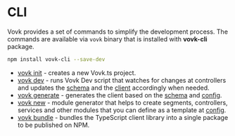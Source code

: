 # CLI

Vovk provides a set of commands to simplify the development process. The commands are available via `vovk` binary that is installed with **vovk-cli** package.

```sh npm2yarn
npm install vovk-cli --save-dev
```

- [vovk init](/init) - creates a new Vovk.ts project.
- [vovk dev](/dev) - runs Vovk Dev script that watches for changes at controllers and updates the [schema](/schema) and the [client](/client) accordingly when needed.
- [vovk generate](/generate) - generates the client based on the [schema](/schema) and [config](/config).
- [vovk new](/new) - module generator that helps to create segments, controllers, services and other modules that you can define as a template at [config](/config).
- [vovk bundle](/bundle) - bundles the TypeScript client library into a single package to be published on NPM.
